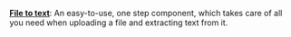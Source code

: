 **[File to text](/build-custom-tools/user-inputs/file-to-text)**: 
An easy-to-use, one step component, 
which takes care of all you need when uploading a file and extracting text from it.